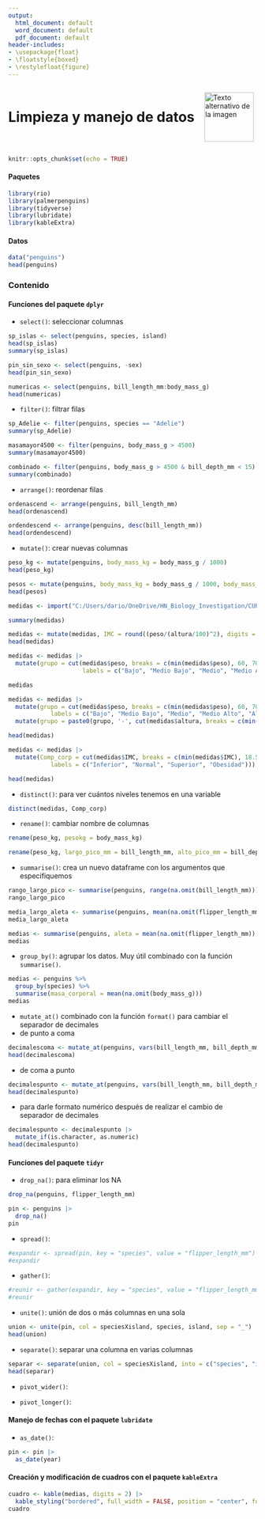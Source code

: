 ---
output:
  html_document: default
  word_document: default
  pdf_document: default
header-includes:
- \usepackage{float}
- \floatstyle{boxed}
- \restylefloat{figure}
---

<div style="display:flex; align-items:center;">
  <h1 style="margin:0;">Limpieza y manejo de datos</h1>
  <img src="Imagenes/HNBI_LOGO1.jpeg" alt="Texto alternativo de la imagen" style="width:100px; margin-left:20px;">
</div>


```{r setup, include=FALSE}
knitr::opts_chunk$set(echo = TRUE)
```

#### Paquetes

```{r, warning=FALSE, message=FALSE}
library(rio)
library(palmerpenguins)
library(tidyverse)
library(lubridate)
library(kableExtra)
```

#### Datos

```{r}
data("penguins")
head(penguins)
```

### Contenido{.tabset .tabset-pills}

#### Funciones del paquete `dplyr`

- `select()`: seleccionar columnas

```{r}
sp_islas <- select(penguins, species, island)
head(sp_islas)
summary(sp_islas)
```

```{r}
pin_sin_sexo <- select(penguins, -sex)
head(pin_sin_sexo)
```

```{r}
numericas <- select(penguins, bill_length_mm:body_mass_g)
head(numericas)
```


- `filter()`: filtrar filas

```{r}
sp_Adelie <- filter(penguins, species == "Adelie")
summary(sp_Adelie)
```

```{r}
masamayor4500 <- filter(penguins, body_mass_g > 4500)
summary(masamayor4500)
```

```{r}
combinado <- filter(penguins, body_mass_g > 4500 & bill_depth_mm < 15)
summary(combinado)
```

- `arrange()`: reordenar filas

```{r}
ordenascend <- arrange(penguins, bill_length_mm)
head(ordenascend)
```

```{r}
ordendescend <- arrange(penguins, desc(bill_length_mm))
head(ordendescend)
```

- `mutate()`: crear nuevas columnas

```{r}
peso_kg <- mutate(penguins, body_mass_kg = body_mass_g / 1000)
head(peso_kg)
```

```{r}
pesos <- mutate(penguins, body_mass_kg = body_mass_g / 1000, body_mass_mg = body_mass_g * 1000, body_mass_lbs = body_mass_kg * 2.20462)
head(pesos)
```

```{r}
medidas <- import("C:/Users/dario/OneDrive/HN_Biology_Investigation/CURSOS/R_basico/docs/data/medidas_personas.csv")
```

```{r}
summary(medidas)
```

```{r}
medidas <- mutate(medidas, IMC = round((peso/(altura/100)^2), digits = 2))
head(medidas)
```

```{r}
medidas <- medidas |>
  mutate(grupo = cut(medidas$peso, breaks = c(min(medidas$peso), 60, 70, 80, 90, max(medidas$peso)), 
                     labels = c("Bajo", "Medio Bajo", "Medio", "Medio Alto", "Alto")))

medidas
```

```{r}
medidas <- medidas |> 
  mutate(grupo = cut(medidas$peso, breaks = c(min(medidas$peso), 60, 70, 80, 90, max(medidas$peso)), 
            labels = c("Bajo", "Medio Bajo", "Medio", "Medio Alto", "Alto"))) |>
  mutate(grupo = paste0(grupo, '-', cut(medidas$altura, breaks = c(min(medidas$altura), 160, 175, max(medidas$altura)),                                 labels = c("Baja", "Media", "Alta"))))

head(medidas)
```

```{r}
medidas <- medidas |> 
  mutate(Comp_corp = cut(medidas$IMC, breaks = c(min(medidas$IMC), 18.5, 25, 30, max(medidas$IMC)), 
            labels = c("Inferior", "Normal", "Superior", "Obesidad")))

head(medidas)
```

- `distinct()`: para ver cuántos niveles tenemos en una variable

```{r}
distinct(medidas, Comp_corp)
```


- `rename()`: cambiar nombre de columnas

```{r}
rename(peso_kg, pesokg = body_mass_kg)
```

```{r}
rename(peso_kg, largo_pico_mm = bill_length_mm, alto_pico_mm = bill_depth_mm, largo_aleta_mm = flipper_length_mm, masa_g = body_mass_g, sexo = sex, peso_kg = body_mass_kg)
```


- `summarise()`: crea un nuevo dataframe con los argumentos que especifiquemos

```{r}
rango_largo_pico <- summarise(penguins, range(na.omit(bill_length_mm)))
rango_largo_pico
```

```{r}
media_largo_aleta <- summarise(penguins, mean(na.omit(flipper_length_mm)))
media_largo_aleta
```

```{r}
medias <- summarise(penguins, aleta = mean(na.omit(flipper_length_mm)), pico = mean(na.omit(bill_length_mm)), masa = mean(na.omit(body_mass_g)))
medias
```

- `group_by()`: agrupar los datos. Muy útil combinado con la función `summarise()`.

```{r}
medias <- penguins %>%
  group_by(species) %>%
  summarise(masa_corporal = mean(na.omit(body_mass_g)))
medias
```

- `mutate_at()` combinado con la función `format()` para cambiar el separador de decimales
 - de punto a coma
```{r}
decimalescoma <- mutate_at(penguins, vars(bill_length_mm, bill_depth_mm), funs(format(.,nsmall=2,decimal.mark=",")))
head(decimalescoma)
```

 - de coma a punto
```{r}
decimalespunto <- mutate_at(penguins, vars(bill_length_mm, bill_depth_mm), funs(format(.,nsmall=2,decimal.mark=".")))
head(decimalespunto)
```

 - para darle formato numérico después de realizar el cambio de separador de decimales
```{r}
decimalespunto <- decimalespunto |>
  mutate_if(is.character, as.numeric)
head(decimalespunto)
```

#### Funciones del paquete `tidyr`

- `drop_na()`: para eliminar los NA

```{r}
drop_na(penguins, flipper_length_mm)
```

```{r}
pin <- penguins |>
  drop_na()
pin
```

- `spread()`:

```{r}
#expandir <- spread(pin, key = "species", value = "flipper_length_mm")
#expandir
```

- `gather()`: 

```{r}
#reunir <- gather(expandir, key = "species", value = "flipper_length_mm", -island, -bill_length_mm, -bill_depth_mm, -body_mass_g, -sex, -year)
#reunir
```


- `unite()`: unión de dos o más columnas en una sola 

```{r}
union <- unite(pin, col = speciesXisland, species, island, sep = "_")
head(union)
```

- `separate()`: separar una columna en varias columnas

```{r}
separar <- separate(union, col = speciesXisland, into = c("species", "island"), sep = "_")
head(separar)
```


- `pivot_wider()`:



- `pivot_longer()`:



#### Manejo de fechas con el paquete `lubridate`

- `as_date()`:

```{r}
pin <- pin |>
  as_date(year)
```


#### Creación y modificación de cuadros con el paquete `kableExtra`


```{r}
cuadro <- kable(medias, digits = 2) |>
  kable_styling("bordered", full_width = FALSE, position = "center", font_size = 16)
cuadro
```

